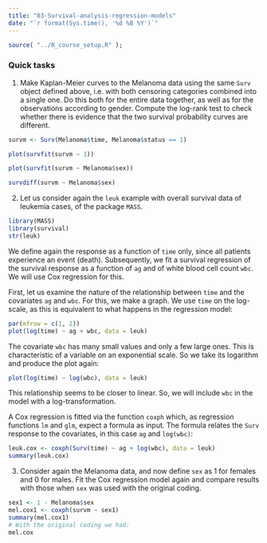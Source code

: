 ---
title: "03-Survival-analysis-regression-models"
date: "`r format(Sys.time(), '%d %B %Y')`"
---

```{r setup, include=FALSE}
source( "../R_course_setup.R" );
```


### Quick tasks


1. Make Kaplan-Meier curves to the Melanoma data using the same `Surv` object defined above, i.e. with both censoring categories combined into a single one. Do this both for the entire data together, as well as for the observations according to gender. Compute the log-rank test to check whether there is evidence that the two survival probability curves are different.



```{r}
survm <- Surv(Melanoma$time, Melanoma$status == 1)
```


```{r}
plot(survfit(survm ~ 1))
```

```{r}
plot(survfit(survm ~ Melanoma$sex))
```

```{r}
survdiff(survm ~ Melanoma$sex)
```

2. Let us consider again the `leuk` example with overall survival data of leukemia cases, of the package `MASS`. 

```{r}
library(MASS)
library(survival)
str(leuk)
```

We define again the response as a function of `time` only, since all patients experience an event (death). Subsequently, we fit a survival regression of the survival response as a function of `ag` and of white blood cell count `wbc`. We will use Cox regression for this.

First, let us examine the nature of the relationship between `time` and the covariates `ag` and `wbc`. For this, we make a graph. We use `time` on the log-scale, as this is equivalent to what happens in the regression model:

```{r, fig.width = 10, fig.height = 5}
par(mfrow = c(1, 2))
plot(log(time) ~ ag + wbc, data = leuk)
```

The covariate `wbc` has many small values and only a few large ones. This is characteristic of a variable on an exponential scale. So we take its logarithm and produce the plot again:

```{r}
plot(log(time) ~ log(wbc), data = leuk)
```

This relationship seems to be closer to linear. So, we will include `wbc` in the model with a log-transformation.

A Cox regression is fitted via the function `coxph` which, as regression functions `lm` and `glm`, expect a formula as input. The formula relates the `Surv` response to the covariates, in this case `ag` and `log(wbc)`:

```{r}
leuk.cox <- coxph(Surv(time) ~ ag + log(wbc), data = leuk)
summary(leuk.cox)
```

3. Consider again the Melanoma data, and now define `sex` as 1 for females and 0 for males. Fit the Cox regression model again and compare results with those when `sex` was used with the original coding. 

```{r}
sex1 <- 1 - Melanoma$sex
mel.cox1 <- coxph(survm ~ sex1)
summary(mel.cox1)
# With the original coding we had:
mel.cox
```
